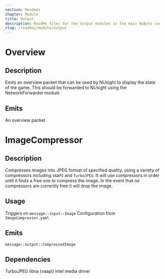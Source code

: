 ```yaml
---
section: Readmes
chapter: Module
title: Output
description: ReadMe files for the output modules in the main NuBots codebase
slug: /readmes/module/output
---
```


# Overview

## Description

Emits an overview packet that can be used by NUsight to display the state of the game.
This should be forwarded to NUsight using the NetworkForwarder module

## Emits

An overview packet
# ImageCompressor

## Description

Compresses images into JPEG format of specified quality, using a variety of compressors including `VAAPI` and `TurboJPEG`.
It will use compressors in order until it finds a free one to compress the image.
In the event that no compressors are currently free it will drop the image.

## Usage

Triggers on `message::input::Image`
Configuration from `ImageCompressor.yaml`

## Emits

`message::output::CompressedImage`

## Dependencies

TurboJPEG
libva (vaapi)
intel media driver
